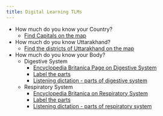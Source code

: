 ```yaml
---
title: Digital Learning TLMs
---
```



+ How much do you know your Country?
  - [Find Capitals on the map](https://wordwall.net/resource/75569664)
+ How much do you know Uttarakhand?
  - [Find the districts of Uttarakhand on the map](https://wordwall.net/resource/75570819)
+ How much do you know your Body?
  - Digestive System
    - [Encyclopedia Britanica Page on Digestive System](https://www.britannica.com/science/human-digestive-system)
    - [Label the parts](https://wordwall.net/resource/75570152)
    - [Listening dictation - parts of digestive system](https://wordwall.net/resource/75570658)
  - Respiratory System
    - [Encyclopedia Britanica on Respiratory System](https://www.britannica.com/science/human-respiratory-system) 
    - [Label the parts](https://wordwall.net/resource/75570544)
    - [Listening dictation - parts of respiratory system](https://wordwall.net/resource/75570720)

